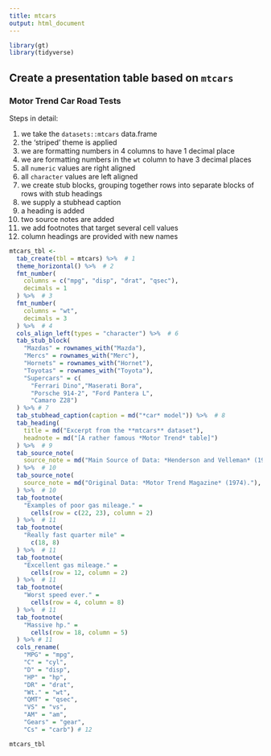```yaml
---
title: mtcars
output: html_document
---
```


```r
library(gt)
library(tidyverse)
```


## Create a presentation table based on `mtcars`

### Motor Trend Car Road Tests

Steps in detail:

  1. we take the `datasets::mtcars` data.frame
  2. the 'striped' theme is applied
  3. we are formatting numbers in 4 columns to have 1 decimal place
  4. we are formatting numbers in the `wt` column to have 3 decimal places
  5. all `numeric` values are right aligned
  6. all `character` values are left aligned
  7. we create stub blocks, grouping together rows into separate blocks of rows with stub headings
  8. we supply a stubhead caption
  9. a heading is added
  10. two source notes are added
  11. we add footnotes that target several cell values
  12. column headings are provided with new names

```r
mtcars_tbl <-
  tab_create(tbl = mtcars) %>%  # 1
  theme_horizontal() %>%  # 2
  fmt_number(
    columns = c("mpg", "disp", "drat", "qsec"),
    decimals = 1
  ) %>%  # 3
  fmt_number(
    columns = "wt",
    decimals = 3
  ) %>%  # 4
  cols_align_left(types = "character") %>%  # 6
  tab_stub_block(
    "Mazdas" = rownames_with("Mazda"),
    "Mercs" = rownames_with("Merc"),
    "Hornets" = rownames_with("Hornet"),
    "Toyotas" = rownames_with("Toyota"),
    "Supercars" = c(
      "Ferrari Dino","Maserati Bora",
      "Porsche 914-2", "Ford Pantera L",
      "Camaro Z28")
  ) %>% # 7
  tab_stubhead_caption(caption = md("*car* model")) %>%  # 8
  tab_heading(
    title = md("Excerpt from the **mtcars** dataset"),
    headnote = md("[A rather famous *Motor Trend* table]")
  ) %>%  # 9
  tab_source_note(
    source_note = md("Main Source of Data: *Henderson and Velleman* (1981)."),
  ) %>%  # 10
  tab_source_note(
    source_note = md("Original Data: *Motor Trend Magazine* (1974)."),
  ) %>%  # 10
  tab_footnote(
    "Examples of poor gas mileage." =
      cells(row = c(22, 23), column = 2)
  ) %>%  # 11
  tab_footnote(
    "Really fast quarter mile" =
      c(18, 8)
  ) %>%  # 11
  tab_footnote(
    "Excellent gas mileage." =
      cells(row = 12, column = 2)
  ) %>%  # 11
  tab_footnote(
    "Worst speed ever." =
      cells(row = 4, column = 8)
  ) %>%  # 11
  tab_footnote(
    "Massive hp." =
      cells(row = 18, column = 5)
  ) %>% # 11
  cols_rename(
    "MPG" = "mpg",
    "C" = "cyl",
    "D" = "disp",
    "HP" = "hp",
    "DR" = "drat",
    "Wt." = "wt",
    "QMT" = "qsec",
    "VS" = "vs",
    "AM" = "am",
    "Gears" = "gear",
    "Cs" = "carb") # 12
```

```r
mtcars_tbl
```
